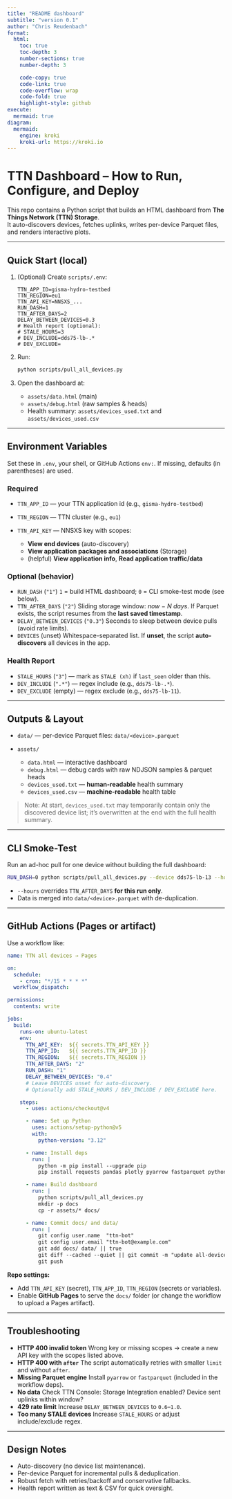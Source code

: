 ```yaml
---
title: "README dashboard"
subtitle: "version 0.1"
author: "Chris Reudenbach"
format:
  html:
    toc: true
    toc-depth: 3
    number-sections: true      
    number-depth: 3           

    code-copy: true
    code-link: true
    code-overflow: wrap
    code-fold: true
    highlight-style: github
execute:
  mermaid: true
diagram:
  mermaid:
    engine: kroki
    kroki-url: https://kroki.io
---
```


# TTN Dashboard – How to Run, Configure, and Deploy

This repo contains a Python script that builds an HTML dashboard from **The Things Network (TTN) Storage**.  
It auto-discovers devices, fetches uplinks, writes per-device Parquet files, and renders interactive plots.

---

## Quick Start (local)

1. (Optional) Create `scripts/.env`:

   ```env
   TTN_APP_ID=gisma-hydro-testbed
   TTN_REGION=eu1
   TTN_API_KEY=NNSXS_...
   RUN_DASH=1
   TTN_AFTER_DAYS=2
   DELAY_BETWEEN_DEVICES=0.3
   # Health report (optional):
   # STALE_HOURS=3
   # DEV_INCLUDE=dds75-lb-.*
   # DEV_EXCLUDE=
````

2. Run:

   ```bash
   python scripts/pull_all_devices.py
   ```

3. Open the dashboard at:

   * `assets/data.html` (main)
   * `assets/debug.html` (raw samples & heads)
   * Health summary: `assets/devices_used.txt` and `assets/devices_used.csv`

---

## Environment Variables

Set these in `.env`, your shell, or GitHub Actions `env:`.
If missing, defaults (in parentheses) are used.

### Required

* `TTN_APP_ID` — your TTN application id (e.g., `gisma-hydro-testbed`)
* `TTN_REGION` — TTN cluster (e.g., `eu1`)
* `TTN_API_KEY` — NNSXS key with scopes:

  * **View end devices** (auto-discovery)
  * **View application packages and associations** (Storage)
  * (helpful) **View application info**, **Read application traffic/data**

### Optional (behavior)

* `RUN_DASH` (`"1"`)
  `1` = build HTML dashboard; `0` = CLI smoke-test mode (see below).
* `TTN_AFTER_DAYS` (`"2"`)
  Sliding storage window: *now − N days*.
  If Parquet exists, the script resumes from the **last saved timestamp**.
* `DELAY_BETWEEN_DEVICES` (`"0.3"`)
  Seconds to sleep between device pulls (avoid rate limits).
* `DEVICES` (unset)
  Whitespace-separated list. If **unset**, the script **auto-discovers** all devices in the app.

### Health Report

* `STALE_HOURS` (`"3"`) — mark as `STALE (xh)` if `last_seen` older than this.
* `DEV_INCLUDE` (`".*"`) — regex include (e.g., `dds75-lb-.*`).
* `DEV_EXCLUDE` (empty) — regex exclude (e.g., `dds75-lb-11`).

---

## Outputs & Layout

* `data/` — per-device Parquet files: `data/<device>.parquet`
* `assets/`

  * `data.html` — interactive dashboard
  * `debug.html` — debug cards with raw NDJSON samples & parquet heads
  * `devices_used.txt` — **human-readable** health summary
  * `devices_used.csv` — **machine-readable** health table

> Note: At start, `devices_used.txt` may temporarily contain only the discovered device list; it’s overwritten at the end with the full health summary.

---

## CLI Smoke-Test

Run an ad-hoc pull for one device without building the full dashboard:

```bash
RUN_DASH=0 python scripts/pull_all_devices.py --device dds75-lb-13 --hours 6 -v
```

* `--hours` overrides `TTN_AFTER_DAYS` **for this run only**.
* Data is merged into `data/<device>.parquet` with de-duplication.

---

## GitHub Actions (Pages or artifact)

Use a workflow like:

```yaml
name: TTN all devices → Pages

on:
  schedule:
    - cron: "*/15 * * * *"
  workflow_dispatch:

permissions:
  contents: write

jobs:
  build:
    runs-on: ubuntu-latest
    env:
      TTN_API_KEY:  ${{ secrets.TTN_API_KEY }}
      TTN_APP_ID:   ${{ secrets.TTN_APP_ID }}
      TTN_REGION:   ${{ secrets.TTN_REGION }}
      TTN_AFTER_DAYS: "2"
      RUN_DASH: "1"
      DELAY_BETWEEN_DEVICES: "0.4"
      # Leave DEVICES unset for auto-discovery.
      # Optionally add STALE_HOURS / DEV_INCLUDE / DEV_EXCLUDE here.

    steps:
      - uses: actions/checkout@v4

      - name: Set up Python
        uses: actions/setup-python@v5
        with:
          python-version: "3.12"

      - name: Install deps
        run: |
          python -m pip install --upgrade pip
          pip install requests pandas plotly pyarrow fastparquet python-dotenv

      - name: Build dashboard
        run: |
          python scripts/pull_all_devices.py
          mkdir -p docs
          cp -r assets/* docs/

      - name: Commit docs/ and data/
        run: |
          git config user.name  "ttn-bot"
          git config user.email "ttn-bot@example.com"
          git add docs/ data/ || true
          git diff --cached --quiet || git commit -m "update all-devices $(date -u +%FT%TZ)"
          git push
```

**Repo settings:**

* Add `TTN_API_KEY` (secret), `TTN_APP_ID`, `TTN_REGION` (secrets or variables).
* Enable **GitHub Pages** to serve the `docs/` folder (or change the workflow to upload a Pages artifact).

---

## Troubleshooting

* **HTTP 400 invalid token**
  Wrong key or missing scopes → create a new API key with the scopes listed above.
* **HTTP 400 with `after`**
  The script automatically retries with smaller `limit` and without `after`.
* **Missing Parquet engine**
  Install `pyarrow` or `fastparquet` (included in the workflow deps).
* **No data**
  Check TTN Console: Storage Integration enabled? Device sent uplinks within window?
* **429 rate limit**
  Increase `DELAY_BETWEEN_DEVICES` to `0.6`–`1.0`.
* **Too many STALE devices**
  Increase `STALE_HOURS` or adjust include/exclude regex.

---

## Design Notes

* Auto-discovery (no device list maintenance).
* Per-device Parquet for incremental pulls & deduplication.
* Robust fetch with retries/backoff and conservative fallbacks.
* Health report written as text & CSV for quick oversight.


